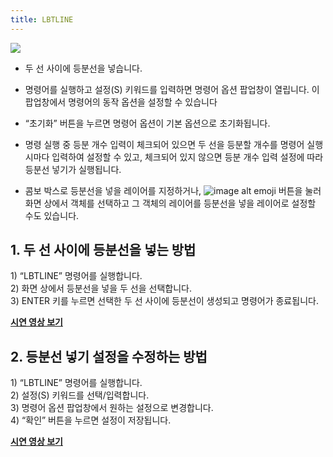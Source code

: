 ```yaml
---
title: LBTLINE
---
```



[image1]: ../../../../../assets/images/geometry/lbtline/image1.png
[image2]: ../../../../../assets/images/geometry/lbtline/image2.png


![][image1]

* 두 선 사이에 등분선을 넣습니다.  

* 명령어를 실행하고 설정(S) 키워드를 입력하면 명령어 옵션 팝업창이 열립니다. 이 팝업창에서 명령어의 동작 옵션을 설정할 수 있습니다  

* “초기화” 버튼을 누르면 명령어 옵션이 기본 옵션으로 초기화됩니다.

* 명령 실행 중 등분 개수 입력이 체크되어 있으면 두 선을 등분할 개수를 명령어 실행시마다 입력하여 설정할 수 있고, 체크되어 있지 않으면 등분 개수 입력 설정에 따라 등분선 넣기가 실행됩니다.  

* 콤보 박스로 등분선을 넣을 레이어를 지정하거나, ![image alt emoji][image2] 버튼을 눌러 화면 상에서 객체를 선택하고 그 객체의 레이어를 등분선을 넣을 레이어로 설정할 수도 있습니다.

## **1\. 두 선 사이에 등분선을 넣는 방법**

1\) “LBTLINE” 명령어를 실행합니다.  
2\) 화면 상에서 등분선을 넣을 두 선을 선택합니다.  
3\) ENTER 키를 누르면 선택한 두 선 사이에 등분선이 생성되고 명령어가 종료됩니다.

[**<Icon name="youtube" class="emoji"/> 시연 영상 보기**](https://youtu.be/eKIeHFzzWTw)

## **2\. 등분선 넣기 설정을 수정하는 방법**

1\) “LBTLINE” 명령어를 실행합니다.  
2\) 설정(S) 키워드를 선택/입력합니다.  
3\) 명령어 옵션 팝업창에서 원하는 설정으로 변경합니다.  
4\) “확인” 버튼을 누르면 설정이 저장됩니다.


[**<Icon name="youtube" class="emoji"/> 시연 영상 보기**](https://youtu.be/vQPHhnIlEp4)